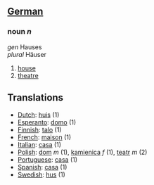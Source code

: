 ==[[German]]==

===noun ''n''===

''gen'' Hauses<br>
''plural'' Häuser

# [[house]]
# [[theatre]]

==Translations==

*[[Dutch]]: [[huis]] (1)
*[[Esperanto]]: [[domo]] (1)
*[[Finnish]]: [[talo]] (1)
*[[French]]: [[maison]] (1)
*[[Italian]]: [[casa]] (1)
*[[Polish]]: [[dom]] ''m'' (1), [[kamienica]] ''f'' (1), [[teatr]] ''m'' (2)
*[[Portuguese]]: [[casa]] (1)
*[[Spanish]]: [[casa]] (1)
*[[Swedish]]: [[hus]] (1)